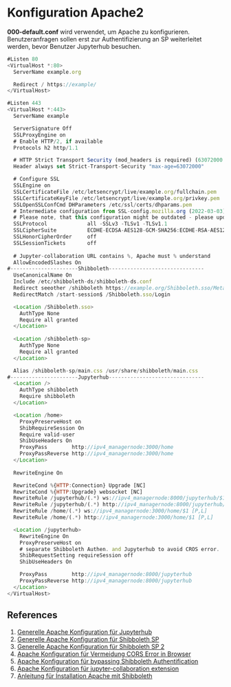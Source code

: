 # Konfiguration Apache2
**000-default.conf** wird verwendet, um Apache zu konfigurieren. Benutzeranfragen sollen erst zur Authentifizierung an SP weiterleitet werden, bevor Benutzer Jupyterhub besuchen.
```js
#Listen 80 
<VirtualHost *:80>
  ServerName example.org

  Redirect / https://example/
</VirtualHost>

#Listen 443
<VirtualHost *:443>
  ServerName example

  ServerSignature Off
  SSLProxyEngine on
  # Enable HTTP/2, if available
  Protocols h2 http/1.1

  # HTTP Strict Transport Security (mod_headers is required) (63072000 seconds)
  Header always set Strict-Transport-Security "max-age=63072000"

  # Configure SSL
  SSLEngine on
  SSLCertificateFile /etc/letsencrypt/live/example.org/fullchain.pem
  SSLCertificateKeyFile /etc/letsencrypt/live/example.org/privkey.pem
  SSLOpenSSLConfCmd DHParameters /etc/ssl/certs/dhparams.pem
  # Intermediate configuration from SSL-config.mozilla.org (2022-03-03)
  # Please note, that this configuration might be outdated - please update it accordingly using https://ssl-config.mozilla
  SSLProtocol             all -SSLv3 -TLSv1 -TLSv1.1
  SSLCipherSuite          ECDHE-ECDSA-AES128-GCM-SHA256:ECDHE-RSA-AES128-GCM-SHA256:ECDHE-ECDSA-AES256-GCM-SHA384:ECDHE-RSA-AES256-GCM-SHA384:ECDHE-ECDSA-CHACHA20-POLY1305:ECDHE-RSA-CHACHA20-POLY1305:DHE-RSA-AES128-GCM-SHA256:DHE-RSA-AES256-GCM-SHA384
  SSLHonorCipherOrder     off
  SSLSessionTickets       off
  
  # Jupyter-collaboration URL contains %, Apache must % understand
  AllowEncodedSlashes On
#----------------------Shibboleth-------------------------------
  UseCanonicalName On
  Include /etc/shibboleth-ds/shibboleth-ds.conf
  Redirect seeother /shibboleth https://example.org/Shibboleth.sso/Metadata
  RedirectMatch /start-session$ /Shibboleth.sso/Login

  <Location /Shibboleth.sso>
    AuthType None
    Require all granted
  </Location>
 
  <Location /shibboleth-sp>
    AuthType None
    Require all granted
  </Location>

  Alias /shibboleth-sp/main.css /usr/share/shibboleth/main.css
#----------------------Jupyterhub-------------------------------
  <Location />
    AuthType shibboleth
    Require shibboleth
  </Location>

  <Location /home>
    ProxyPreserveHost on
    ShibRequireSession On
    Require valid-user
    ShibUseHeaders On
    ProxyPass        http://ipv4_managernode:3000/home
    ProxyPassReverse http://ipv4_managernode:3000/home
  </Location>
  
  RewriteEngine On

  RewriteCond %{HTTP:Connection} Upgrade [NC]
  RewriteCond %{HTTP:Upgrade} websocket [NC]
  RewriteRule /jupyterhub/(.*) ws://ipv4_managernode:8000/jupyterhub/$1 [P,L]
  RewriteRule /jupyterhub/(.*) http://ipv4_managernode:8000/jupyterhub/$1 [P,L]
  RewriteRule /home/(.*) ws://ipv4_managernode:3000/home/$1 [P,L]
  RewriteRule /home/(.*) http://ipv4_managernode:3000/home/$1 [P,L]

  <Location /jupyterhub>
    RewriteEngine On
    ProxyPreserveHost on
    # separate Shibboleth Authen. and Jupyterhub to avoid CROS error.
    ShibRequestSetting requireSession off
    ShibUseHeaders On

    ProxyPass        http://ipv4_managernode:8000/jupyterhub
    ProxyPassReverse http://ipv4_managernode:8000/jupyterhub
  </Location>
</VirtualHost>
```

## References

1. [Generelle Apache Konfiguration für Jupyterhub](https://jupyterhub.readthedocs.io/en/stable/howto/configuration/config-proxy.html)
2. [Generelle Apache Konfiguration für Shibboleth SP](https://doku.tid.dfn.de/de:shibsp)
3. [Generelle Apache Konfiguration für Shibboleth SP 2](https://shibboleth.atlassian.net/wiki/spaces/SHIB2/pages/2577072327/NativeSPApacheConfig)
4. [Apache Konfiguration für Vermeidung CORS Error in Browser](https://discourse.jupyter.org/t/jupyterhub-try-to-make-preflight-request-to-shibboleth-idp/24853/4)
5. [Apache Konfiguration für bypassing Shibboleth Authentification](https://shibboleth.atlassian.net/wiki/spaces/SHIB2/pages/2577072327/NativeSPApacheConfig#NativeSPApacheConfig-AuthConfigOptions)
6. [Apache Konfiguration für jupyter-collaboration extension](https://discourse.jupyter.org/t/cant-connect-to-kernel/24705/14)
7. [Anleitung für Installation Apache mit Shibboleth](https://github.com/ConsortiumGARR/idem-tutorials/blob/master/idem-fedops/HOWTO-Shibboleth/Service%20Provider/Debian/HOWTO%20Install%20and%20Configure%20a%20Shibboleth%20SP%20v3.x%20on%20Debian-Ubuntu%20Linux.md)
